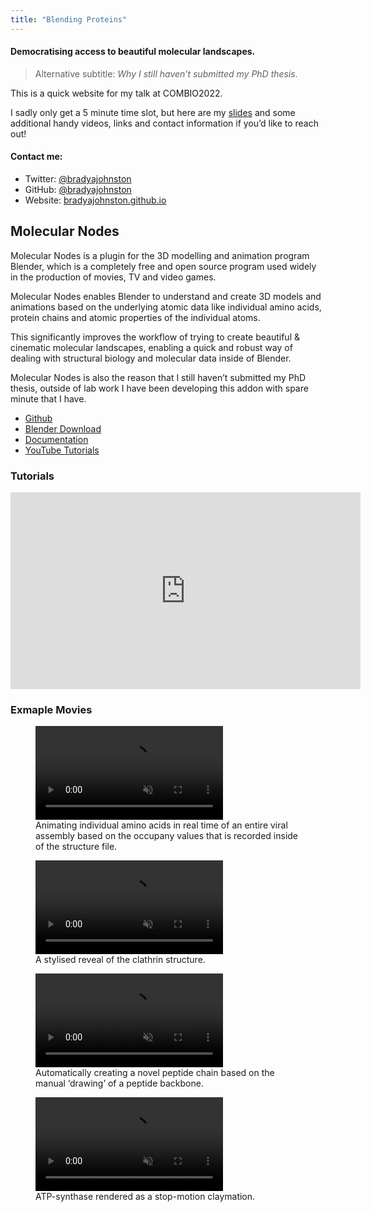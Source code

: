```yaml
---
title: "Blending Proteins"
---
```

#### Democratising access to beautiful molecular landscapes.

> Alternative subtitle: _Why I still haven't submitted my PhD thesis._

This is a quick website for my talk at COMBIO2022.

I sadly only get a 5 minute time slot, but here are my [slides](https://bradyajohnston.github.io/combio22/slides.html) and some additional handy videos, links and contact information if you'd like to reach out!

#### Contact me: 

- Twitter: [\@bradyajohnston](https://twitter.com/bradyajohnston)
- GitHub: [\@bradyajohnston](https://github.com/bradyajohnston)
- Website: [bradyajohnston.github.io](https://bradyajohnston.github.io)
  
## Molecular Nodes

Molecular Nodes is a plugin for the 3D modelling and animation program Blender, which is a completely free and open source program used widely in the production of movies, TV and video games.

Molecular Nodes enables Blender to understand and create 3D models and animations based on the underlying atomic data like individual amino acids, protein chains and atomic properties of the individual atoms.

This significantly improves the workflow of trying to create beautiful & cinematic molecular landscapes, enabling a quick and robust way of dealing with structural biology and molecular data inside of Blender.

Molecular Nodes is also the reason that I still haven't submitted my PhD thesis, outside of lab work I have been developing this addon with spare minute that I have.

- [Github](https://github.com/BradyAJohnston/MolecularNodes)
- [Blender Download](https://blender.org/)
- [Documentation](https://bradyajohnston.github.io/MolecularNodes/)
- [YouTube Tutorials](https://www.youtube.com/watch?v=CvmFaRVmZRU)

### Tutorials

<iframe width="560" height="315" src="https://www.youtube.com/embed/CvmFaRVmZRU" title="YouTube video player" frameborder="0" allow="accelerometer; autoplay; clipboard-write; encrypted-media; gyroscope; picture-in-picture" allowfullscreen></iframe>

### Exmaple Movies 

![Animating individual amino acids in real time of an entire viral assembly based on the occupany values that is recorded inside of the structure file.](img/virus_wiggle_zoom.mp4){#fig-wiggle-atoms autoplay="true" loop="true" fig-align="center" muted="true"}

![A stylised reveal of the clathrin structure.](img/clathrin.mp4){#fig-draw-residues autoplay="true" loop="true" fig-align="center" muted="muted"}

![Automatically creating a novel peptide chain based on the manual 'drawing' of a peptide backbone.](img/draw_proteins.mp4){#fig-draw-residues autoplay="true" loop="true" fig-align="center" muted="muted"}


![ATP-synthase rendered as a stop-motion claymation.](img/atp.mp4){#fig-atp-claymation autoplay="'true'" loop="true" fig-align="center" muted="true"}
